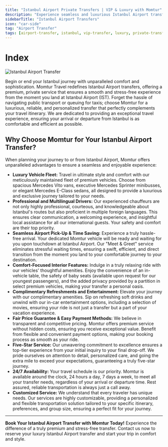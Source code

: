 ```yaml
---
title: "Istanbul Airport Private Transfers | VIP & Luxury with Momtur"
description: "Experience seamless and luxurious Istanbul Airport transfers with Momtur Travel. Enjoy VIP service, professional drivers, premium vehicles, and comfortable rides from IST to your destination."
sidebarTitle: "Istanbul Airport Transfers"
icon: "car-side"
tag: "Airport Transfer"
tags: [airport-transfer, istanbul, vip-transfer, luxury, private-transfer]
---
```


# Index

![Istanbul Airport Transfer](https://res.cloudinary.com/djzzikcey/image/upload/v1752602544/momtur_uploads/gaqivd1tt8tclvazfvkj.jpg)

Begin or end your Istanbul journey with unparalleled comfort and sophistication. Momtur Travel redefines Istanbul Airport transfers, offering a premium, private service that ensures a smooth and stress-free experience from the moment you land at Istanbul Airport (IST). Forget the hassle of navigating public transport or queuing for taxis; choose Momtur for a luxurious, reliable, and personalized transfer that perfectly complements your travel itinerary. We are dedicated to providing an exceptional travel experience, ensuring your arrival or departure from Istanbul is as comfortable and efficient as possible.

## Why Choose Momtur for Your Istanbul Airport Transfer?
When planning your journey to or from Istanbul Airport, Momtur offers unparalleled advantages to ensure a seamless and enjoyable experience:

-   **Luxury Vehicle Fleet:** Travel in ultimate style and comfort with our meticulously maintained fleet of premium vehicles. Choose from spacious Mercedes Vito vans, executive Mercedes Sprinter minibusses, or elegant Mercedes E-Class sedans, all designed to provide a luxurious and exclusive journey tailored to your needs.
-   **Professional and Multilingual Drivers:** Our experienced chauffeurs are not only highly professional, courteous, and knowledgeable about Istanbul's routes but also proficient in multiple foreign languages. This ensures clear communication, a welcoming experience, and insightful local assistance for all our international guests. Your safety and comfort are their top priority.
-   **Seamless Airport Pick-Up & Time Saving:** Experience a truly hassle-free arrival. Your dedicated Momtur vehicle will be ready and waiting for you upon touchdown at Istanbul Airport. Our "Meet & Greet" service eliminates stressful waiting times, ensuring a swift, efficient, and direct transition from the moment you land to your comfortable journey to your destination.
-   **Comfort-Focused Interior Features:** Indulge in a truly relaxing ride with our vehicles' thoughtful amenities. Enjoy the convenience of an in-vehicle table, the safety of baby seats (available upon request for our youngest passengers), and the added privacy provided by a partition in select premium vehicles, making your transfer a personal oasis.
-   **Complimentary Refreshments and Entertainment:** Elevate your journey with our complimentary amenities. Sip on refreshing soft drinks and unwind with our in-car entertainment options, including a selection of movies, ensuring your ride is not just a transfer but a part of your vacation experience.
-   **Fair Price Guarantee & Easy Payment Methods:** We believe in transparent and competitive pricing. Momtur offers premium service without hidden costs, ensuring you receive exceptional value. Benefit from flexible and convenient payment options, making your booking process as smooth as your ride.
-   **Five-Star Service:** Our unwavering commitment to excellence ensures a top-tier experience from your initial inquiry to your final drop-off. We pride ourselves on attention to detail, personalized care, and going the extra mile to exceed your expectations, guaranteeing a truly five-star journey.
-   **24/7 Availability:** Your travel schedule is our priority. Momtur is available around the clock, 24 hours a day, 7 days a week, to meet all your transfer needs, regardless of your arrival or departure time. Rest assured, reliable transportation is always just a call away.
-   **Customized Service:** We understand that every traveler has unique needs. Our services are highly customizable, providing a personalized and flexible transportation solution tailored to your specific itinerary, preferences, and group size, ensuring a perfect fit for your journey.

---

**Book Your Istanbul Airport Transfer with Momtur Today!**
Experience the difference of a truly premium and stress-free transfer. Contact us now to reserve your luxury Istanbul Airport transfer and start your trip in comfort and style.